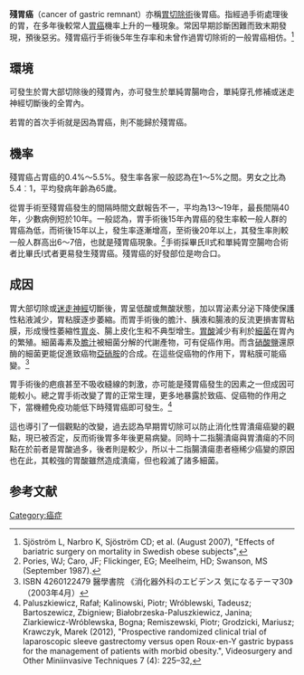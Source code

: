 {{medical}}
'''殘胃癌'''（cancer of gastric remnant）亦稱[[胃切除術|胃切除術]]後胃癌。指經過手術處理後的胃，在多年後較常人[[胃癌|胃癌]]機率上升的一種現象。常因早期診斷困難而致末期發現，預後惡劣。殘胃癌行手術後5年生存率和未曾作過胃切除術的一般胃癌相仿。<ref>Sjöström L, Narbro K, Sjöström CD; et al. (August 2007), "Effects of bariatric surgery on mortality in Swedish obese subjects",</ref>

==環境==
可發生於胃大部切除後的殘胃內，亦可發生於單純胃腸吻合，單純穿孔修補或迷走神經切斷後的全胃內。

若胃的首次手術就是因為胃癌，則不能歸於殘胃癌。

==機率==
殘胃癌占胃癌的0.4%～5.5%。發生率各家一般認為在1～5%之間。男女之比為5.4︰1，平均發病年齡為65歲。

從胃手術至殘胃癌發生的間隔時間文獻報告不一，平均為13～19年，最長間隔40年，少數病例短於10年。一般認為，胃手術後15年內胃癌的發生率較一般人群的胃癌為低，而術後15年以上，發生率逐漸增高，至術後20年以上，其發生率則較一般人群高出6～7倍，也就是殘胃癌現象。<ref>Pories, WJ; Caro, JF; Flickinger, EG; Meelheim, HD; Swanson, MS (September 1987).</ref>手術採畢氏Ⅱ式和單純胃空腸吻合術者比畢氏Ⅰ式者更易發生殘胃癌。殘胃癌的好發部位是吻合口。

==成因==
胃大部切除或[[迷走神經|迷走神經]]切斷後，胃呈低酸或無酸狀態，加以胃泌素分泌下降使保護性粘液減少，胃粘膜逐步萎縮。而胃手術後的膽汁、胰液和腸液的反流更損害胃粘膜，形成慢性萎縮性[[胃炎|胃炎]]、腸上皮化生和不典型增生。[[胃酸|胃酸]]減少有利於[[細菌|細菌]]在胃內的繁殖。細菌毒素及[[膽汁|膽汁]]被細菌分解的代謝產物，可有促癌作用。而含[[硝酸鹽|硝酸鹽]]還原酶的細菌更能促進致癌物[[亞硝胺|亞硝胺]]的合成。在這些促癌物的作用下，胃粘膜可能癌變。<ref>ISBN 4260122479 醫學書院 《消化器外科のエビデンス 気になるテーマ30》（2003年4月）</ref>

胃手術後的疤痕甚至不吸收縫線的刺激，亦可能是殘胃癌發生的因素之一但成因可能較小。總之胃手術改變了胃的正常生理，更多地暴露於致癌、促癌物的作用之下，當機體免疫功能低下時殘胃癌即可發生。<ref>Paluszkiewicz, Rafał; Kalinowski, Piotr; Wróblewski, Tadeusz; Bartoszewicz, Zbigniew; Białobrzeska-Paluszkiewicz, Janina; Ziarkiewicz-Wróblewska, Bogna; Remiszewski, Piotr; Grodzicki, Mariusz; Krawczyk, Marek (2012), "Prospective randomized clinical trial of laparoscopic sleeve gastrectomy versus open Roux-en-Y gastric bypass for the management of patients with morbid obesity.", Videosurgery and Other Miniinvasive Techniques 7 (4): 225–32,</ref>

這也導引了一個觀點的改變，過去認為早期胃切除可以防止消化性胃潰瘍癌變的觀點，現已被否定，反而術後胃多年後更易病變。同時十二指腸潰瘍與胃潰瘍的不同點在於前者是胃酸過多，後者則是較少，所以十二指腸潰瘍患者極稀少癌變的原因也在此，其較強的胃酸雖然造成潰瘍，但也殺滅了諸多細菌。


==参考文献==
{{reflist}}
[[Category:癌症|Category:癌症]]